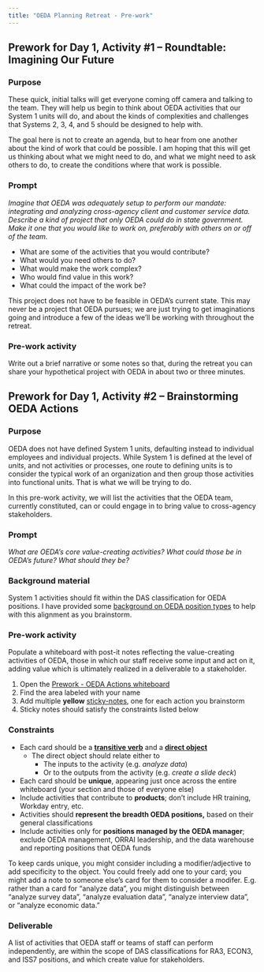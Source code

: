 ```yaml
---
title: "OEDA Planning Retreat - Pre-work"
---
```


## Prework for Day 1, Activity #1 -- Roundtable: Imagining Our Future

### Purpose

These quick, initial talks will get everyone coming off camera and talking to the team. They will help us begin to think about OEDA activities that our System 1 units will do, and about the kinds of complexities and challenges that Systems 2, 3, 4, and 5 should be designed to help with.

The goal here is not to create an agenda, but to hear from one another about the kind of work that could be possible. I am hoping that this will get us thinking about what we might need to do, and what we might need to ask others to do, to create the conditions where that work is possible.

### Prompt

*Imagine that OEDA was adequately setup to perform our mandate: integrating and analyzing cross-agency client and customer service data. Describe a kind of project that only OEDA could do in state government. Make it one that you would like to work on, preferably with others on or off of the team.*

-   What are some of the activities that you would contribute?
-   What would you need others to do?
-   What would make the work complex?
-   Who would find value in this work?
-   What could the impact of the work be?

This project does not have to be feasible in OEDA's current state. This may never be a project that OEDA pursues; we are just trying to get imaginations going and introduce a few of the ideas we'll be working with throughout the retreat.

### Pre-work activity

Write out a brief narrative or some notes so that, during the retreat you can share your hypothetical project with OEDA in about two or three minutes. 


## Prework for Day 1, Activity #2 -- Brainstorming OEDA Actions

### Purpose

OEDA does not have defined System 1 units, defaulting instead to individual employees and individual projects. While System 1 is defined at the level of *units*, and not activities or processes, one route to defining units is to consider the typical work of an organization and then group those activities into functional units. That is what we will be trying to do.

In this pre-work activity, we will list the activities that the OEDA team, currently constituted, can or could engage in to bring value to cross-agency stakeholders.

### Prompt

*What are OEDA's core value-creating activities? What could those be in OEDA's future? What should they be?*

### Background material

System 1 activities should fit within the DAS classification for OEDA positions. I have provided some [background on OEDA position types](retreat_support_OEDA_positions.qmd) to help with this alignment as you brainstorm.

### Pre-work activity

Populate a whiteboard with post-it notes reflecting the value-creating activities of OEDA, those in which our staff receive some input and act on it, adding value which is ultimately realized in a deliverable to a stakeholder.

1.  Open the [Prework - OEDA Actions whiteboard](https://teams.microsoft.com/l/entity/95de633a-083e-42f5-b444-a4295d8e9314/_djb2_msteams_prefix_2138725456?context=%7B%22chatId%22%3A%2219%3Ameeting_NGI5MmE1ZjAtOWQzNS00MjNlLThkMTgtZGIzZDYxYzUxOTYx%40thread.v2%22%2C%22contextType%22%3A%22chat%22%7D&tenantId=658e63e8-8d39-499c-8f48-13adc9452f4c)
2.  Find the area labeled with your name
3.  Add multiple **yellow** [sticky-notes](https://support.microsoft.com/en-us/office/add-notes-and-note-grids-in-whiteboard-6e29d215-a3e0-431b-8ad4-6076fb444daf), one for each action you brainstorm
4.  Sticky notes should satisfy the constraints listed below

### Constraints

-   Each card should be a [**transitive verb**](https://www.grammarly.com/blog/parts-of-speech/transitive-verbs/) and a [**direct object**](https://www.grammarly.com/blog/parts-of-speech/direct-object/)
    -   The direct object should relate either to
        -   The inputs to the activity (e.g. *analyze data*)
        -   Or to the outputs from the activity (e.g. *create a slide deck*)
- Each card should be **unique**, appearing just once across the entire whiteboard (your section and those of everyone else)
-   Include activities that contribute to **products**; don't include HR training, Workday entry, etc.
-   Activities should **represent the breadth OEDA positions,** based on their general classifications
-   Include activities only for **positions managed by the OEDA manager**; exclude OEDA management, ORRAI leadership, and the data warehouse and reporting positions that OEDA funds

To keep cards unique, you might consider including a modifier/adjective to add specificity to the object. You could freely add one to your card; you might add a note to someone else's card for them to consider a modifer. E.g. rather than a card for "analyze data", you might distinguish between "analyze survey data", "analyze evaluation data", "analyze interview data", or "analyze economic data."


### Deliverable

A list of activities that OEDA staff or teams of staff can perform independently, are within the scope of DAS classifications for RA3, ECON3, and ISS7 positions, and which create value for stakeholders.
